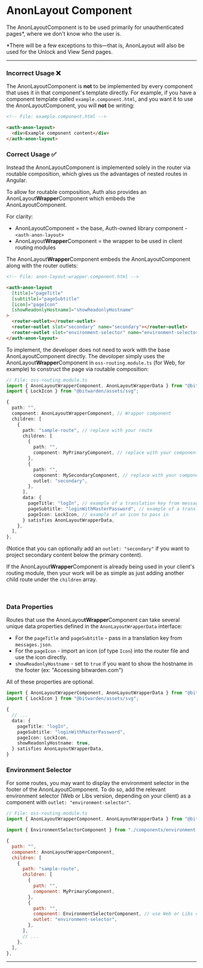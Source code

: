 

<Meta of={stories} />

# AnonLayout Component

The AnonLayoutComponent is to be used primarily for unauthenticated pages\*, where we don't know who
the user is.

\*There will be a few exceptions to this&mdash;that is, AnonLayout will also be used for the Unlock
and View Send pages.

---

### Incorrect Usage ❌

The AnonLayoutComponent is **not** to be implemented by every component that uses it in that
component's template directly. For example, if you have a component template called
`example.component.html`, and you want it to use the AnonLayoutComponent, you will **not** be
writing:

```html
<!-- File: example.component.html -->

<auth-anon-layout>
  <div>Example component content</div>
</auth-anon-layout>
```

### Correct Usage ✅

Instead the AnonLayoutComponent is implemented solely in the router via routable composition, which
gives us the advantages of nested routes in Angular.

To allow for routable composition, Auth also provides an AnonLayout**Wrapper**Component which embeds
the AnonLayoutComponent.

For clarity:

- AnonLayoutComponent = the base, Auth-owned library component - `<auth-anon-layout>`
- AnonLayout**Wrapper**Component = the wrapper to be used in client routing modules

The AnonLayout**Wrapper**Component embeds the AnonLayoutComponent along with the router outlets:

```html
<!-- File: anon-layout-wrapper.component.html -->

<auth-anon-layout
  [title]="pageTitle"
  [subtitle]="pageSubtitle"
  [icon]="pageIcon"
  [showReadonlyHostname]="showReadonlyHostname"
>
  <router-outlet></router-outlet>
  <router-outlet slot="secondary" name="secondary"></router-outlet>
  <router-outlet slot="environment-selector" name="environment-selector"></router-outlet>
</auth-anon-layout>
```

To implement, the developer does not need to work with the base AnonLayoutComponent directly. The
devoloper simply uses the AnonLayout**Wrapper**Component in `oss-routing.module.ts` (for Web, for
example) to construct the page via routable composition:

```typescript
// File: oss-routing.module.ts
import { AnonLayoutWrapperComponent, AnonLayoutWrapperData } from "@bitwarden/auth/angular";
import { LockIcon } from "@bitwarden/assets/svg";

{
  path: "",
  component: AnonLayoutWrapperComponent, // Wrapper component
  children: [
    {
      path: "sample-route", // replace with your route
      children: [
        {
          path: "",
          component: MyPrimaryComponent, // replace with your component
        },
        {
          path: "",
          component: MySecondaryComponent, // replace with your component (or remove this secondary outlet object entirely if not needed)
          outlet: "secondary",
        },
      ],
      data: {
        pageTitle: "logIn", // example of a translation key from messages.json
        pageSubtitle: "loginWithMasterPassword", // example of a translation key from messages.json
        pageIcon: LockIcon, // example of an icon to pass in
      } satisfies AnonLayoutWrapperData,
    },
  ],
},
```

(Notice that you can optionally add an `outlet: "secondary"` if you want to project secondary
content below the primary content).

If the AnonLayout**Wrapper**Component is already being used in your client's routing module, then
your work will be as simple as just adding another child route under the `children` array.

<br />

### Data Properties

Routes that use the AnonLayou**tWrapper**Component can take several unique data properties defined
in the `AnonLayoutWrapperData` interface:

- For the `pageTitle` and `pageSubtitle` - pass in a translation key from `messages.json`.
- For the `pageIcon` - import an icon (of type `Icon`) into the router file and use the icon
  directly.
- `showReadonlyHostname` - set to `true` if you want to show the hostname in the footer (ex:
  "Accessing bitwarden.com")

All of these properties are optional.

```typescript
import { AnonLayoutWrapperComponent, AnonLayoutWrapperData } from "@bitwarden/auth/angular";
import { LockIcon } from "@bitwarden/assets/svg";

{
  // ...
  data: {
    pageTitle: "logIn",
    pageSubtitle: "loginWithMasterPassword",
    pageIcon: LockIcon,
    showReadonlyHostname: true,
  } satisfies AnonLayoutWrapperData,
}
```

### Environment Selector

For some routes, you may want to display the environment selector in the footer of the
AnonLayoutComponent. To do so, add the relevant environment selector (Web or Libs version, depending
on your client) as a component with `outlet: "environment-selector"`.

```javascript
// File: oss-routing.module.ts
import { AnonLayoutWrapperComponent, AnonLayoutWrapperData } from "@bitwarden/auth/angular";

import { EnvironmentSelectorComponent } from "./components/environment-selector/environment-selector.component";

{
  path: "",
  component: AnonLayoutWrapperComponent,
  children: [
    {
      path: "sample-route",
      children: [
        {
          path: "",
          component: MyPrimaryComponent,
        },
        {
          path: "",
          component: EnvironmentSelectorComponent, // use Web or Libs component depending on your client
          outlet: "environment-selector",
        },
      ],
      // ...
    },
  ],
},
```

---

<Story of={stories.SecondaryContent} />
